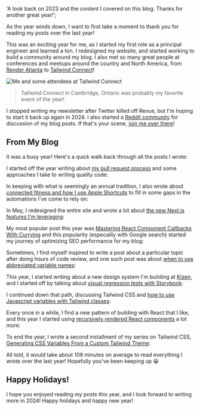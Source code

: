 
  'A look back on 2023 and the content I covered on this blog. Thanks for another great year!';

As the year winds down, I want to first take a moment to thank you for reading my posts over the last year!

This was an exciting year for me, as I started
my first role as a principal engineer and learned a ton. I redesigned my website, and started working to build a community around my blog. I also met so
many great people at conferences and meetups around the country and North America, from [Render Atlanta](https://www.renderatl.com/)
to [Tailwind Connect](https://tailwindcss.com/blog/2023-07-18-tailwind-connect-2023-recap)!

![Me and some attendees at Tailwind Connect](tailwind-cropped.png)

> Tailwind Connect in Cambridge, Ontario was probably my favorite event of the year!

I stopped writing my newsletter after Twitter killed off Revue, but I'm hoping to start it back up again in 2024. I also started a [Reddit community](https://www.reddit.com/r/keegancodes/)
for discussion of my blog posts. If that's your scene, [join me over there](https://www.reddit.com/r/keegancodes/)!

## From My Blog

It was a busy year! Here's a quick walk back through all the posts I wrote:

I started off the year writing about [my pull request process](https://keegan.codes/blog/review-your-own-pull-requests) and some approaches I take to writing quality code:

<PostPreview slug="review-your-own-pull-requests" />

In keeping with what is seemingly an annual tradition, I also wrote about [connected fitness and how I use Apple Shortcuts](https://keegan.codes/blog/filling-in-the-connected-fitness-gaps-with-apple-shortcuts) to fill in some gaps in the automations I've come to rely on:

<PostPreview slug="filling-in-the-connected-fitness-gaps-with-apple-shortcuts" />

In May, I redesigned the entire site and wrote a bit about [the new Next.js features I'm leveraging](https://keegan.codes/blog/welcome-to-my-new-blog):

<PostPreview slug="welcome-to-my-new-blog" />

My most popular post this year was [Mastering React Component Callbacks With Currying](https://keegan.codes/blog/mastering-react-component-callbacks-with-currying) and this
popularity (especailly with Google search) started my journey of optimizing SEO performance for my blog:

<PostPreview slug="mastering-react-component-callbacks-with-currying" />

Sometimes, I find myself inspired to write a post about a particular topic after doing hours of code review, and one such post was about [when to use abbreviated variable names](https://keegan.codes/blog/abbreviated-variable-names):

<PostPreview slug="abbreviated-variable-names" />

This year, I started writing about a new design system I'm building at [Kizen](https://kizen.com), and I started off by talking about [visual regression tests with Storybook](https://keegan.codes/blog/visual-regression-testing):

<PostPreview slug="visual-regression-testing" />

I continued down that path, discussing Tailwind CSS and [how to use Javascript variables with Tailwind classes](https://keegan.codes/blog/using-javascript-variables-in-tailwind):

<PostPreview slug="using-javascript-variables-in-tailwind" />

Every once in a while, I find a new pattern of building with React that I like, and this year I started using [recursively rendered React components](https://keegan.codes/blog/recursive-react-component-rendering) a lot more:

<PostPreview slug="recursive-react-component-rendering" />

To end the year, I wrote a second installment of my series on Tailwind CSS, [Generating CSS Variables From a Custom Tailwind Theme](https://keegan.codes/blog/generating-css-variables-from-a-custom-tailwind-theme):

<PostPreview slug="generating-css-variables-from-a-custom-tailwind-theme" />

All told, it would take about 109 minutes on average to read everything I wrote over the last year! Hopefully you've been keeping up 😀

## Happy Holidays!

I hope you enjoyed reading my posts this year, and I look forward to writing more in 2024! Happy holidays and happy new year!
